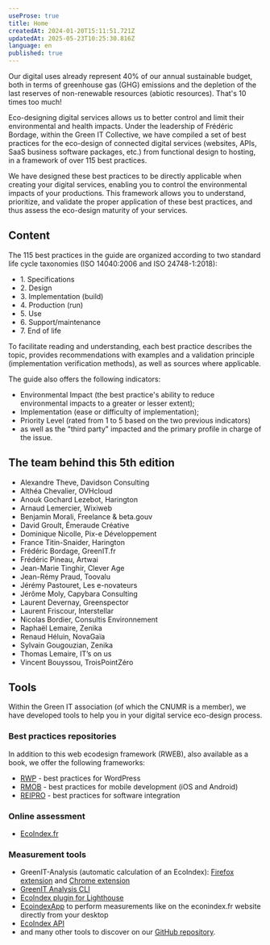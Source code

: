 ```yaml
---
useProse: true
title: Home
createdAt: 2024-01-20T15:11:51.721Z
updatedAt: 2025-05-23T10:25:30.816Z
language: en
published: true
---
```


Our digital uses already represent 40% of our annual sustainable budget, both in terms of greenhouse gas (GHG) emissions and the depletion of the last reserves of non-renewable resources (abiotic resources). That's 10 times too much!

Eco-designing digital services allows us to better control and limit their environmental and health impacts. Under the leadership of Frédéric Bordage, within the Green IT Collective, we have compiled a set of best practices for the eco-design of connected digital services (websites, APIs, SaaS business software packages, etc.) from functional design to hosting, in a framework of over 115 best practices.

<CTAWithIcon
  label="Discover best practices"
  url="/en/fiches"
  target="_self"
/>

We have designed these best practices to be directly applicable when creating your digital services, enabling you to control the environmental impacts of your productions. This framework allows you to understand, prioritize, and validate the proper application of these best practices, and thus assess the eco-design maturity of your services.

## Content

The 115 best practices in the guide are organized according to two standard life cycle taxonomies (ISO 14040:2006 and ISO 24748-1:2018):

- 1\. Specifications
- 2\. Design
- 3\. Implementation (build)
- 4\. Production (run)
- 5\. Use
- 6\. Support/maintenance
- 7\. End of life

To facilitate reading and understanding, each best practice describes the topic, provides recommendations with examples and a validation principle (implementation verification methods), as well as sources where applicable.

The guide also offers the following indicators:

- Environmental Impact (the best practice's ability to reduce environmental impacts to a greater or lesser extent);
- Implementation (ease or difficulty of implementation);
- Priority Level (rated from 1 to 5 based on the two previous indicators)
- as well as the "third party" impacted and the primary profile in charge of the issue.

## The team behind this 5th edition

- Alexandre Theve, Davidson Consulting
- Althéa Chevalier, OVHcloud
- Anouk Gochard Lezebot, Harington
- Arnaud Lemercier, Wixiweb
- Benjamin Morali, Freelance & beta.gouv
- David Groult, Émeraude Créative
- Dominique Nicolle, Pix-e Développement
- France Titin-Snaider, Harington
- Frédéric Bordage, GreenIT.fr
- Frédéric Pineau, Artwai
- Jean-Marie Tinghir, Clever Age
- Jean-Rémy Praud, Toovalu
- Jérémy Pastouret, Les e-novateurs
- Jérôme Moly, Capybara Consulting
- Laurent Devernay, Greenspector
- Laurent Friscour, Interstellar
- Nicolas Bordier, Consultis Environnement
- Raphaël Lemaire, Zenika
- Renaud Héluin, NovaGaïa
- Sylvain Gougouzian, Zenika
- Thomas Lemaire, IT’s on us
- Vincent Bouyssou, TroisPointZéro

<CTAWithIcon
  icon="tabler:brand-github"
  label="Contribute"
  url="https://github.com/cnumr/best-practices-wordpress/blob/main/CONTRIBUTING.md/"
  target="_blank"
/>

## Tools

Within the Green IT association (of which the CNUMR is a member), we have developed tools to help you in your digital service eco-design process.

### Best practices repositories

In addition to this web ecodesign framework (RWEB), also available as a book, we offer the following frameworks:

- [RWP](https://ref.greenit.fr/wp/) - best practices for WordPress
- [RMOB](https://github.com/cnumr/best-practices-mobile) - best practices for mobile development (iOS and Android)
- [REIPRO](https://github.com/cnumr/best-practices-packaged-software) - best practices for software integration

### Online assessment

- [EcoIndex.fr](https://www.ecoindex.fr/)

### Measurement tools

- GreenIT-Analysis (automatic calculation of an EcoIndex): [Firefox extension](https://addons.mozilla.org/fr/firefox/addon/greenit-analysis/) and [Chrome extension](https://chrome.google.com/webstore/detail/greenit-analysis/mofbfhffeklkbebfclfaiifefjflcpad)
- [GreenIT Analysis CLI](https://github.com/cnumr/GreenIT-Analysis-cli)
- [EcoIndex plugin for Lighthouse](https://github.com/cnumr/lighthouse-plugin-ecoindex)
- [EcoindexApp](https://github.com/cnumr/EcoindexApp) to perform measurements like on the econindex.fr website directly from your desktop
- [EcoIndex API](https://github.com/cnumr/ecoindex_api)
- and many other tools to discover on our [GitHub repository](https://github.com/cnumr).

